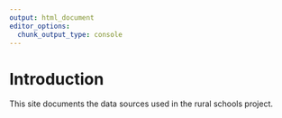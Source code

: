 ```yaml
---
output: html_document
editor_options: 
  chunk_output_type: console
---
```


# Introduction

This site documents the data sources used in the rural schools project.
